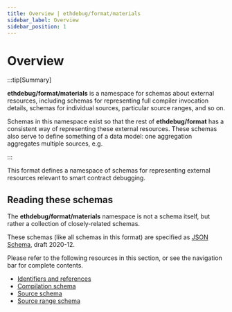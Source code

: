 ```yaml
---
title: Overview | ethdebug/format/materials
sidebar_label: Overview
sidebar_position: 1
---
```


# Overview

:::tip[Summary]

**ethdebug/format/materials** is a namespace for schemas about external
resources, including schemas for representing full compiler invocation details,
schemas for individual sources, particular source ranges, and so on.

Schemas in this namespace exist so that the rest of **ethdebug/format** has
a consistent way of representing these external resources. These schemas also
serve to define something of a data model: one aggregation aggregates multiple
sources, e.g.

:::

This format defines a namespace of schemas for representing external resources
relevant to smart contract debugging.

## Reading these schemas

The **ethdebug/format/materials** namespace is not a schema itself, but rather
a collection of closely-related schemas.

These schemas (like all schemas in this format) are specified as
[JSON Schema](https://json-schema.org), draft 2020-12.

Please refer to the following resources in this section, or see the navigation
bar for complete contents.

- [Identifiers and references](/spec/materials/id)
- [Compilation schema](/spec/materials/compilation)
- [Source schema](/spec/materials/source)
- [Source range schema](/spec/materials/source-range)
